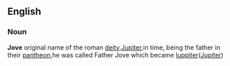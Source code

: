 ==English==
===Noun===
'''Jove''' original name of the roman [[deity]],[[Jupiter]],in time, being the father in their [[pantheon]],he was called Father Jove which became [[Iuppiter]]([[Jupiter]])
